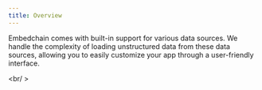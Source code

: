 ```yaml
---
title: Overview
---
```


Embedchain comes with built-in support for various data sources. We handle the complexity of loading unstructured data from these data sources, allowing you to easily customize your app through a user-friendly interface.

<CardGroup cols={4}>
  <Card title="📊 CSV" href="/data-sources/csv"></Card>
  <Card title="📃 JSON" href="/data-sources/json"></Card>
  <Card title="📚 docs site" href="/data-sources/docs-site"></Card>
  <Card title="📄 docx" href="/data-sources/docx"></Card>
  <Card title="📝 mdx" href="/data-sources/mdx"></Card>
  <Card title="📓 Notion" href="/data-sources/notion"></Card>
  <Card title="📰 PDF" href="/data-sources/pdf-file"></Card>
  <Card title="❓💬 q&a pair" href="/data-sources/qna"></Card>
  <Card title="🗺️ sitemap" href="/data-sources/sitemap"></Card>
  <Card title="📝 text" href="/data-sources/text"></Card>
  <Card title="🌐 web page" href="/data-sources/web-page"></Card>
  <Card title="🧾 xml" href="/data-sources/xml"></Card>
  <Card title="🙌 OpenAPI" href="/data-sources/openapi"></Card>
  <Card title="📺 Youtube" href="/data-sources/youtube-video"></Card>
  <Card title="📬 Gmail" href="/data-sources/gmail"></Card>
  <Card title="🐘 Postgres" href="/data-sources/postgres"></Card>
  <Card title="🐬 MySQL" href="/data-sources/mysql"></Card>
  <Card title="🤖 Slack" href="/data-sources/slack"></Card>
  <Card title="🗨️ Discourse" href="/data-sources/discourse"></Card>
  <Card title="💬 Discord" href="/data-sources/discord"></Card>
  <Card title="📝 Github" href="/data-sources/github"></Card>
  <Card title="⚙️ Custom" href="/data-sources/custom"></Card>
  <Card title="📝 Substack" href="/data-sources/substack"></Card>
  <Card title="🐝 Beehiiv" href="/data-sources/beehiiv"></Card>
</CardGroup>

<br/ >

<Snippet file="missing-data-source-tip.mdx" />
